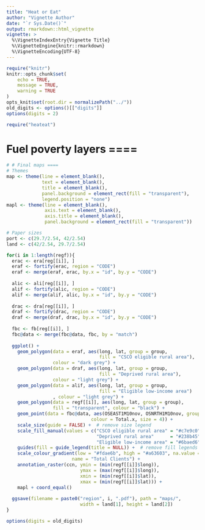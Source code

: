```yaml
---
title: "Heat or Eat"
author: "Vignette Author"
date: "`r Sys.Date()`"
output: rmarkdown::html_vignette
vignette: >
  %\VignetteIndexEntry{Vignette Title}
  %\VignetteEngine{knitr::rmarkdown}
  %\VignetteEncoding{UTF-8}
---
```


```r
require("knitr")
knitr::opts_chunk$set(
	echo = TRUE,
	message = TRUE,
	warning = TRUE
)
opts_knit$set(root.dir = normalizePath("../"))
old_digits <- options()[["digits"]]
options(digits = 2)
```

```r
require("heateat")
```

# Fuel poverty layers ====
```r
# # Final maps ====
# Themes
map <- theme(line = element_blank(), 
             text = element_blank(), 
             title = element_blank(),
             panel.background = element_rect(fill = "transparent"),
             legend.position = "none")
mapl <- theme(line = element_blank(),
              axis.text = element_blank(),
              axis.title = element_blank(),
              panel.background = element_rect(fill = "transparent"))

# Paper sizes
port <- c(29.7/2.54, 42/2.54)
land <- c(42/2.54, 29.7/2.54)

for(i in 1:length(regf)){
  erac <- era[reg[[i]], ]
  eraf <- fortify(erac, region = "CODE")
  eraf <- merge(eraf, erac, by.x = "id", by.y = "CODE")
  
  alic <- ali[reg[[i]], ]
  alif <- fortify(alic, region = "CODE")
  alif <- merge(alif, alic, by.x = "id", by.y = "CODE")
  
  drac <- dra[reg[[i]], ]
  draf <- fortify(drac, region = "CODE")
  draf <- merge(draf, drac, by.x = "id", by.y = "CODE")
  
  fbc <- fb[reg[[i]], ]
  fbc@data <- merge(fbc@data, fbc, by = "match")
  
  ggplot() +
    geom_polygon(data = eraf, aes(long, lat, group = group,
                                  fill = "CSCO eligible rural area"), 
                 colour = "dark grey") +
    geom_polygon(data = draf, aes(long, lat, group = group,
                                  fill = "Deprived rural area"),
                 colour = "light grey") +
    geom_polygon(data = alif, aes(long, lat, group = group, 
                                  fill = "Eligible low-income area")
                 , colour = "light grey") +
    geom_polygon(data = regf[[i]], aes(long, lat, group = group),
                 fill = "transparent", colour = "black") +
    geom_point(data = fbc@data, aes(OSEAST1M10nov, OSNRTH1M10nov, group = match,
                               colour = Total.x, size = 4)) +
    scale_size(guide = FALSE) +  # remove size legend
    scale_fill_manual(values = c("CSCO eligible rural area" = "#c7e9c0",
                                 "Deprived rural area"      = "#238b45",
                                 "Eligible low-income area" = "#6baed6")) +
    guides(fill = guide_legend(title = NULL)) +  # remove fill legends title
    scale_colour_gradient(low = "#fdae6b", high = "#a63603", na.value = "grey",
                        name = "Total Clients") +
    annotation_raster(ccn, ymin = (min(regf[[i]]$long)),
                           ymax = (max(regf[[i]]$long)),
                           xmin = (min(regf[[i]]$lat)),
                           xmax = (min(regf[[i]]$lat))) +
    mapl + coord_equal()
  
  ggsave(filename = paste0("region", i, ".pdf"), path = "maps/",
                           width = land[1], height = land[2])
}
```

```r
options(digits = old_digits)
```
